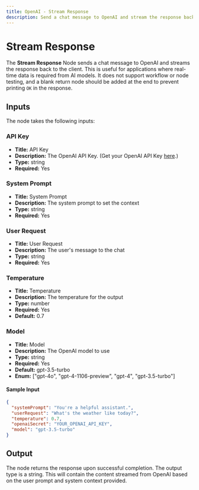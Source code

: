 ```yaml
---
title: OpenAI - Stream Response
description: Send a chat message to OpenAI and stream the response back to the client.
---
```



# Stream Response

The **Stream Response** Node sends a chat message to OpenAI and streams the response back to the client. This is useful for applications where real-time data is required from AI models. It does not support workflow or node testing, and a blank return node should be added at the end to prevent printing `OK` in the response.

<Node id="@buildship/openai-stream-response" version="1.4.0" />

## Inputs

The node takes the following inputs:

### API Key
- **Title:** API Key
- **Description:** The OpenAI API Key. (Get your OpenAI API Key [here](https://platform.openai.com/account/api-keys).)
- **Type:** string
- **Required:** Yes

### System Prompt
- **Title:** System Prompt
- **Description:** The system prompt to set the context
- **Type:** string
- **Required:** Yes

### User Request
- **Title:** User Request
- **Description:** The user's message to the chat
- **Type:** string
- **Required:** Yes

### Temperature
- **Title:** Temperature
- **Description:** The temperature for the output
- **Type:** number
- **Required:** Yes
- **Default:** 0.7

### Model
- **Title:** Model
- **Description:** The OpenAI model to use
- **Type:** string
- **Required:** Yes
- **Default:** gpt-3.5-turbo
- **Enum:** ["gpt-4o", "gpt-4-1106-preview", "gpt-4", "gpt-3.5-turbo"]

#### Sample Input
```json
{
  "systemPrompt": "You're a helpful assistant.",
  "userRequest": "What's the weather like today?",
  "temperature": 0.7,
  "openaiSecret": "YOUR_OPENAI_API_KEY",
  "model": "gpt-3.5-turbo"
}
```

## Output

The node returns the response upon successful completion. The output type is a string. This will contain the content streamed from OpenAI based on the user prompt and system context provided.